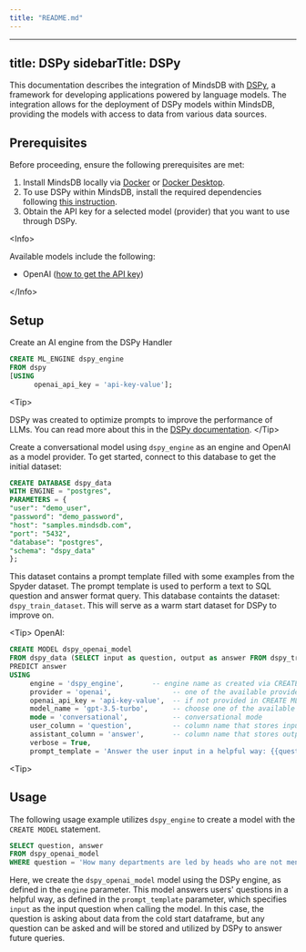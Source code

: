 ```yaml
---
title: "README.md"
---
```


---
title: DSPy
sidebarTitle: DSPy
---

This documentation describes the integration of MindsDB with [DSPy](https://dspy-docs.vercel.app/docs/intro), a framework for developing applications powered by language models. The integration allows for the deployment of DSPy models within MindsDB, providing the models with access to data from various data sources.

## Prerequisites

Before proceeding, ensure the following prerequisites are met:

1. Install MindsDB locally via [Docker](https://docs.mindsdb.com/setup/self-hosted/docker) or [Docker Desktop](https://docs.mindsdb.com/setup/self-hosted/docker-desktop).
2. To use DSPy within MindsDB, install the required dependencies following [this instruction](https://docs.mindsdb.com/setup/self-hosted/docker#install-dependencies).
3. Obtain the API key for a selected model (provider) that you want to use through DSPy.

&lt;Info&gt;

Available models include the following:

- OpenAI ([how to get the API key](https://help.openai.com/en/articles/4936850-where-do-i-find-my-openai-api-key))

&lt;/Info&gt;

## Setup

Create an AI engine from the DSPy Handler

```sql
CREATE ML_ENGINE dspy_engine
FROM dspy
[USING
      openai_api_key = 'api-key-value'];
```

&lt;Tip&gt;

DSPy was created to optimize prompts to improve the performance of LLMs. You can read more about this in the [DSPy documentation](https://dspy-docs.vercel.app/docs/deep-dive/language_model_clients/remote_models/OpenAI).
&lt;/Tip&gt;


Create a conversational model using `dspy_engine` as an engine and OpenAI as a model provider.  To get started, connect to this database to get the initial dataset:

```sql
CREATE DATABASE dspy_data
WITH ENGINE = "postgres",
PARAMETERS = {
"user": "demo_user",
"password": "demo_password",
"host": "samples.mindsdb.com",
"port": "5432",
"database": "postgres",
"schema": "dspy_data"
};
```


This dataset contains a prompt template filled with some examples from the Spyder dataset.  The prompt template is used to perform a text to SQL question and answer format query.  This database containts the dataset: `dspy_train_dataset`.  This will serve as a warm start dataset for DSPy to improve on.


&lt;Tip&gt;
OpenAI:

```sql
CREATE MODEL dspy_openai_model
FROM dspy_data (SELECT input as question, output as answer FROM dspy_train_dataset)
PREDICT answer
USING
     engine = 'dspy_engine',       -- engine name as created via CREATE ML_ENGINE
     provider = 'openai',               -- one of the available providers
     openai_api_key = 'api-key-value',  -- if not provided in CREATE ML_ENGINE
     model_name = 'gpt-3.5-turbo',      -- choose one of the available OpenAI models
     mode = 'conversational',           -- conversational mode
     user_column = 'question',          -- column name that stores input from the user
     assistant_column = 'answer',       -- column name that stores output of the model (see PREDICT column)
     verbose = True,
     prompt_template = 'Answer the user input in a helpful way: {{question}}';
```
&lt;Tip&gt;

## Usage

The following usage example utilizes `dspy_engine` to create a model with the `CREATE MODEL` statement.

```sql
SELECT question, answer
FROM dspy_openai_model
WHERE question = 'How many departments are led by heads who are not mentioned?';
```

Here, we create the `dspy_openai_model` model using the DSPy engine, as defined in the `engine` parameter. This model answers users' questions in a helpful way, as defined in the `prompt_template` parameter, which specifies `input` as the input question when calling the model.  In this case, the question is asking about data from the cold start dataframe, but any question can be asked and will be stored and utilized by DSPy to answer future queries.
